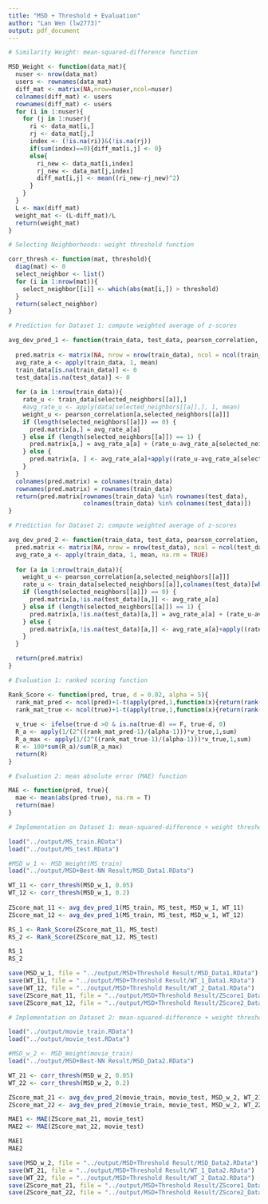 ---
title: "MSD + Threshold + Evaluation"
author: "Lan Wen (lw2773)"
output: pdf_document
---

```{r}
# Similarity Weight: mean-squared-difference function

MSD_Weight <- function(data_mat){
  nuser <- nrow(data_mat)
  users <- rownames(data_mat)
  diff_mat <- matrix(NA,nrow=nuser,ncol=nuser)
  colnames(diff_mat) <- users
  rownames(diff_mat) <- users
  for (i in 1:nuser){
    for (j in 1:nuser){
      ri <- data_mat[i,]
      rj <- data_mat[j,]
      index <- (!is.na(ri))&(!is.na(rj))
      if(sum(index)==0){diff_mat[i,j] <- 0}
      else{
        ri_new <- data_mat[i,index]
        rj_new <- data_mat[j,index]
        diff_mat[i,j] <- mean((ri_new-rj_new)^2)
      }
    }
  }
  L <- max(diff_mat)
  weight_mat <- (L-diff_mat)/L
  return(weight_mat)
}
```

```{r}
# Selecting Neighborhoods: weight threshold function

corr_thresh <- function(mat, threshold){
  diag(mat) <- 0
  select_neighbor <- list()
  for (i in 1:nrow(mat)){
    select_neighbor[[i]] <- which(abs(mat[i,]) > threshold)
  }
  return(select_neighbor)
}
```

```{r}
# Prediction for Dataset 1: compute weighted average of z-scores

avg_dev_pred_1 <- function(train_data, test_data, pearson_correlation, selected_neighbors){
  
  pred.matrix <- matrix(NA, nrow = nrow(train_data), ncol = ncol(train_data))
  avg_rate_a <- apply(train_data, 1, mean)
  train_data[is.na(train_data)] <- 0
  test_data[is.na(test_data)] <- 0
  
  for (a in 1:nrow(train_data)){
    rate_u <- train_data[selected_neighbors[[a]],]
    #avg_rate_u <- apply(data[selected_neighbors[[a]],], 1, mean)
    weight_u <- pearson_correlation[a,selected_neighbors[[a]]]
    if (length(selected_neighbors[[a]]) == 0) {
      pred.matrix[a,] = avg_rate_a[a]
    } else if (length(selected_neighbors[[a]]) == 1) {
      pred.matrix[a,] = avg_rate_a[a] + (rate_u-avg_rate_a[selected_neighbors[[a]]])*weight_u / sum(weight_u)
    } else {
      pred.matrix[a, ] <- avg_rate_a[a]+apply((rate_u-avg_rate_a[selected_neighbors[[a]]])*weight_u,2,sum)/sum(weight_u)
    }
  }
  colnames(pred.matrix) = colnames(train_data)
  rownames(pred.matrix) = rownames(train_data)
  return(pred.matrix[rownames(train_data) %in% rownames(test_data), 
                     colnames(train_data) %in% colnames(test_data)])
}
```

```{r}
# Prediction for Dataset 2: compute weighted average of z-scores

avg_dev_pred_2 <- function(train_data, test_data, pearson_correlation, selected_neighbors){
  pred.matrix <- matrix(NA, nrow = nrow(test_data), ncol = ncol(test_data))
  avg_rate_a <- apply(train_data, 1, mean, na.rm = TRUE)
  
  for (a in 1:nrow(train_data)){
    weight_u <- pearson_correlation[a,selected_neighbors[[a]]]
    rate_u <- train_data[selected_neighbors[[a]],colnames(test_data)[which(!is.na(test_data[a,]))]]
    if (length(selected_neighbors[[a]]) == 0) {
      pred.matrix[a,!is.na(test_data)[a,]] <- avg_rate_a[a]
    } else if (length(selected_neighbors[[a]]) == 1) {
      pred.matrix[a,!is.na(test_data)[a,]] = avg_rate_a[a] + (rate_u-avg_rate_a[selected_neighbors[[a]]])*weight_u / sum(weight_u)
    } else {
      pred.matrix[a,!is.na(test_data)[a,]] <- avg_rate_a[a]+apply((rate_u-avg_rate_a[selected_neighbors[[a]]])*weight_u,2,sum, na.rm = TRUE)/sum(weight_u,na.rm = TRUE)
    }
  }

  return(pred.matrix)
}
```

```{r}
# Evaluation 1: ranked scoring function

Rank_Score <- function(pred, true, d = 0.02, alpha = 5){
  rank_mat_pred <- ncol(pred)+1-t(apply(pred,1,function(x){return(rank(x,ties.method = 'first'))}))
  rank_mat_true <- ncol(true)+1-t(apply(true,1,function(x){return(rank(x,ties.method = 'first'))}))
  
  v_true <- ifelse(true-d >0 & is.na(true-d) == F, true-d, 0)
  R_a <- apply(1/(2^((rank_mat_pred-1)/(alpha-1)))*v_true,1,sum)
  R_a_max <- apply(1/(2^((rank_mat_true-1)/(alpha-1)))*v_true,1,sum)
  R <- 100*sum(R_a)/sum(R_a_max)
  return(R)
}
```

```{r}
# Evaluation 2: mean absolute error (MAE) function

MAE <- function(pred, true){
  mae <- mean(abs(pred-true), na.rm = T)
  return(mae)
}
```

```{r}
# Implementation on Dataset 1: mean-squared-difference + weight threshold + ranked scoring

load("../output/MS_train.RData")
load("../output/MS_test.RData")

#MSD_w_1 <- MSD_Weight(MS_train)
load("../output/MSD+Best-NN Result/MSD_Data1.RData")

WT_11 <- corr_thresh(MSD_w_1, 0.05)
WT_12 <- corr_thresh(MSD_w_1, 0.2)
  
ZScore_mat_11 <- avg_dev_pred_1(MS_train, MS_test, MSD_w_1, WT_11)
ZScore_mat_12 <- avg_dev_pred_1(MS_train, MS_test, MSD_w_1, WT_12)

RS_1 <- Rank_Score(ZScore_mat_11, MS_test)
RS_2 <- Rank_Score(ZScore_mat_12, MS_test)

RS_1
RS_2

save(MSD_w_1, file = "../output/MSD+Threshold Result/MSD_Data1.RData")
save(WT_11, file = "../output/MSD+Threshold Result/WT_1_Data1.RData")
save(WT_12, file = "../output/MSD+Threshold Result/WT_2_Data1.RData")
save(ZScore_mat_11, file = "../output/MSD+Threshold Result/ZScore1_Data1.RData")
save(ZScore_mat_12, file = "../output/MSD+Threshold Result/ZScore2_Data1.RData")
```

```{r}
# Implementation on Dataset 2: mean-squared-difference + weight threshold + MAE

load("../output/movie_train.RData")
load("../output/movie_test.RData")

#MSD_w_2 <- MSD_Weight(movie_train)
load("../output/MSD+Best-NN Result/MSD_Data2.RData")

WT_21 <- corr_thresh(MSD_w_2, 0.05)
WT_22 <- corr_thresh(MSD_w_2, 0.2)

ZScore_mat_21 <- avg_dev_pred_2(movie_train, movie_test, MSD_w_2, WT_21)
ZScore_mat_22 <- avg_dev_pred_2(movie_train, movie_test, MSD_w_2, WT_22)

MAE1 <- MAE(ZScore_mat_21, movie_test)
MAE2 <- MAE(ZScore_mat_22, movie_test)

MAE1
MAE2

save(MSD_w_2, file = "../output/MSD+Threshold Result/MSD_Data2.RData")
save(WT_21, file = "../output/MSD+Threshold Result/WT_1_Data2.RData")
save(WT_22, file = "../output/MSD+Threshold Result/WT_2_Data2.RData")
save(ZScore_mat_21, file = "../output/MSD+Threshold Result/ZScore1_Data2.RData")
save(ZScore_mat_22, file = "../output/MSD+Threshold Result/ZScore2_Data2.RData")
```